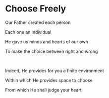 # Choose Freely

Our Father created each person

Each one an individual

He gave us minds and hearts of our own

To make the choice between right and wrong

<br />

Indeed, He provides for you a finite environment

Within which He provides space to choose

From which He shall judge your heart

<p></p>
